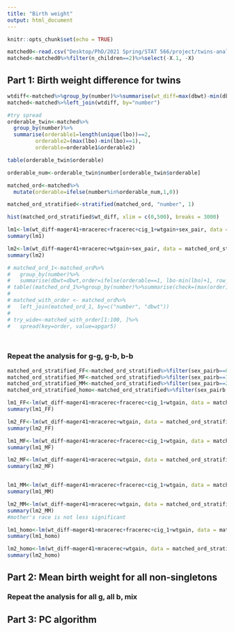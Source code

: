 ```yaml
---
title: "Birth weight"
output: html_document
---
```


```r
knitr::opts_chunk$set(echo = TRUE)
```

```r
matched0<-read.csv("Desktop/PhD/2021 Spring/STAT 566/project/twins-analysis/data/twins2013_matched_children.csv")
matched<-matched0%>%filter(n_children==2)%>%select(-X.1, -X)
```

## Part 1: Birth weight difference for twins

```r
wtdiff<-matched%>%group_by(number)%>%summarise(wt_diff=max(dbwt)-min(dbwt), sex_pair=paste0(sex[1],sex[2]), sex_pairb=ifelse(sex_pair=="FF", 0, ifelse(sex_pair %in% c("MF","FM"),1,2)))
matched<-matched%>%left_join(wtdiff, by="number")
```

```r
#try spread
orderable_twin<-matched%>%
  group_by(number)%>%
  summarise(orderable1=length(unique(lbo))==2,
         orderable2=(max(lbo)-min(lbo)==1),
         orderable=orderable1&orderable2)

table(orderable_twin$orderable)

orderable_num<-orderable_twin$number[orderable_twin$orderable]

matched_ord<-matched%>%
  mutate(orderable=ifelse(number%in%orderable_num,1,0))

matched_ord_stratified<-stratified(matched_ord, "number", 1)

hist(matched_ord_stratified$wt_diff, xlim = c(0,500), breaks = 3000)

lm1<-lm(wt_diff~mager41+mracerec+fracerec+cig_1+wtgain+sex_pair, data = matched_ord_stratified)
summary(lm1)

lm2<-lm(wt_diff~mager41+mracerec+wtgain+sex_pair, data = matched_ord_stratified)
summary(lm2)

# matched_ord_1<-matched_ord%>%
#   group_by(number)%>%
#   summarise(dbwt=dbwt,order=ifelse(orderable==1, lbo-min(lbo)+1, row_number()))
# table((matched_ord_1%>%group_by(number)%>%summarise(check=(max(order)==2)))$check)
# 
# matched_with_order <- matched_ord%>%
#   left_join(matched_ord_1, by=c("number", "dbwt"))
#   
# try_wide<-matched_with_order[1:100, ]%>%
#   spread(key=order, value=apgar5)




```


### Repeat the analysis for g-g, g-b, b-b


```r
matched_ord_stratified_FF<-matched_ord_stratified%>%filter(sex_pairb==0)
matched_ord_stratified_MF<-matched_ord_stratified%>%filter(sex_pairb==1)
matched_ord_stratified_MM<-matched_ord_stratified%>%filter(sex_pairb==2)
matched_ord_stratified_homo<-matched_ord_stratified%>%filter(sex_pairb!=1)
```


```r
lm1_FF<-lm(wt_diff~mager41+mracerec+fracerec+cig_1+wtgain, data = matched_ord_stratified_FF)
summary(lm1_FF)

lm2_FF<-lm(wt_diff~mager41+mracerec+wtgain, data = matched_ord_stratified_FF)
summary(lm2_FF)

lm1_MF<-lm(wt_diff~mager41+mracerec+fracerec+cig_1+wtgain, data = matched_ord_stratified_MF)
summary(lm1_MF)

lm2_MF<-lm(wt_diff~mager41+mracerec+wtgain, data = matched_ord_stratified_MF)
summary(lm2_MF)


lm1_MM<-lm(wt_diff~mager41+mracerec+fracerec+cig_1+wtgain, data = matched_ord_stratified_MM)
summary(lm1_MM)

lm2_MM<-lm(wt_diff~mager41+mracerec+wtgain, data = matched_ord_stratified_MM)
summary(lm2_MM)
#mother's race is not less significant

lm1_homo<-lm(wt_diff~mager41+mracerec+fracerec+cig_1+wtgain, data = matched_ord_stratified_homo)
summary(lm1_homo)

lm2_homo<-lm(wt_diff~mager41+mracerec+wtgain, data = matched_ord_stratified_homo)
summary(lm2_homo)

```







## Part 2: Mean birth weight for all non-singletons


### Repeat the analysis for all g, all b, mix



## Part 3: PC algorithm

